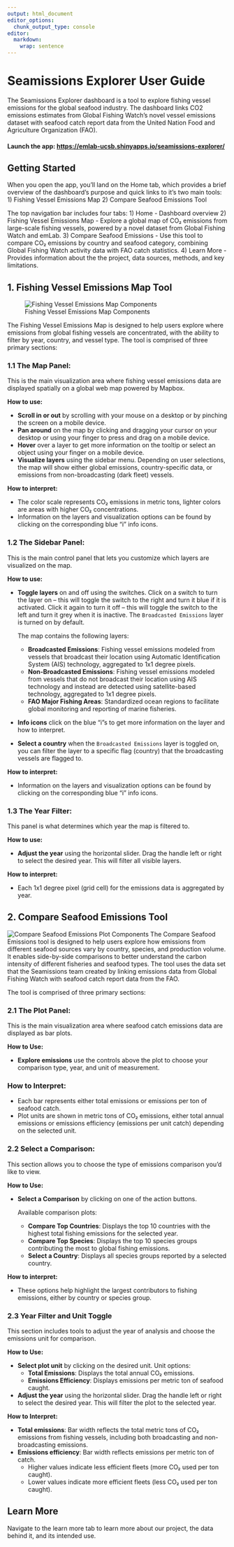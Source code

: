 ```yaml
---
output: html_document
editor_options: 
  chunk_output_type: console
editor: 
  markdown: 
    wrap: sentence
---
```


# Seamissions Explorer User Guide

The Seamissions Explorer dashboard is a tool to explore fishing vessel emissions for the global seafood industry.
The dashboard links CO2 emissions estimates from Global Fishing Watch's novel vessel emissions dataset with seafood catch report data from the United Nation Food and Agriculture Organization (FAO).

#### Launch the app: <https://emlab-ucsb.shinyapps.io/seamissions-explorer/>

## Getting Started

When you open the app, you'll land on the Home tab, which provides a brief overview of the dashboard's purpose and quick links to it's two main tools: 1) Fishing Vessel Emissions Map 2) Compare Seafood Emissions Tool

The top navigation bar includes four tabs: 1) Home - Dashboard overview 2) Fishing Vessel Emissions Map - Explore a global map of CO₂ emissions from large-scale fishing vessels, powered by a novel dataset from Global Fishing Watch and emLab.
3) Compare Seafood Emissions - Use this tool to compare CO₂ emissions by country and seafood category, combining Global Fishing Watch activity data with FAO catch statistics.
4) Learn More - Provides information about the the project, data sources, methods, and key limitations.

## 1. Fishing Vessel Emissions Map Tool

![Fishing Vessel Emissions Map Components](www/images/user-guide-photos/map-components.png)

The Fishing Vessel Emissions Map is designed to help users explore where emissions from global fishing vessels are concentrated, with the ability to filter by year, country, and vessel type.
The tool is comprised of three primary sections:

### 1.1 The Map Panel:

This is the main visualization area where fishing vessel emissions data are displayed spatially on a global web map powered by Mapbox.

**How to use:**

-   **Scroll in or out** by scrolling with your mouse on a desktop or by pinching the screen on a mobile device.
-   **Pan around** on the map by clicking and dragging your cursor on your desktop or using your finger to press and drag on a mobile device.
-   **Hover** over a layer to get more information on the tooltip or select an object using your finger on a mobile device.
-   **Visualize layers** using the sidebar menu. Depending on user selections, the map will show either global emissions, country-specific data, or emissions from non-broadcasting (dark fleet) vessels.

**How to interpret:**

-   The color scale represents CO₂ emissions in metric tons, lighter colors are areas with higher CO₂ concentrations.
-   Information on the layers and visualization options can be found by clicking on the corresponding blue "i" info icons.

### 1.2 The Sidebar Panel:

This is the main control panel that lets you customize which layers are visualized on the map.

**How to use:**

- **Toggle layers** on and off using the switches. Click on a switch to turn the layer on – this will toggle the switch to the right and turn it blue if it is activated. Click it again to turn it off – this will toggle the switch to the left and turn it grey when it is inactive. The `Broadcasted Emissions` layer is turned on by default.

  The map contains the following layers:

  - **Broadcasted Emissions**: Fishing vessel emissions modeled from vessels that broadcast their location using Automatic Identification System (AIS) technology, aggregated to 1x1 degree pixels.
  - **Non-Broadcasted Emissions**: Fishing vessel emissions modeled from vessels that do not broadcast their location using AIS technology and instead are detected using satellite-based technology, aggregated to 1x1 degree pixels.
  - **FAO Major Fishing Areas**: Standardized ocean regions to facilitate global monitoring and reporting of marine fisheries.

              
-   **Info icons** click on the blue "i"s to get more information on the layer and how to interpret.
-   **Select a country** when the `Broadcasted Emissions` layer is toggled on, you can filter the layer to a specific flag (country) that the broadcasting vessels are flagged to.

**How to interpret:**

-   Information on the layers and visualization options can be found by clicking on the corresponding blue "i" info icons.

### 1.3 The Year Filter:
This panel is what determines which year the map is filtered to.

**How to use:**

-   **Adjust the year** using the horizontal slider. Drag the handle left or right to select the desired year. This will filter all visible layers.

**How to interpret:**

-   Each 1x1 degree pixel (grid cell) for the emissions data is aggregated by year. 

## 2. Compare Seafood Emissions Tool
![Compare Seafood Emissions Plot Components](www/images/user-guide-photos/plot-components.png)
The Compare Seafood Emissions tool is designed to help users explore how emissions from different seafood sources vary by country, species, and production volume. It enables side-by-side comparisons to better understand the carbon intensity of different fisheries and seafood types. The tool uses the data set that the Seamissions team created by linking emissions data from Global Fishing Watch with seafood catch report data from the FAO.

The tool is comprised of three primary sections:

### 2.1 The Plot Panel:

This is the main visualization area where seafood catch emissions data are displayed as bar plots.

**How to Use:**

- **Explore emissions** use the controls above the plot to choose your comparison type, year, and unit of measurement.


### How to Interpret:

- Each bar represents either total emissions or emissions per ton of seafood catch.
- Plot units are shown in metric tons of CO₂ emissions, either total annual emissions or emissions efficiency (emissions per unit catch) depending on the selected unit.

### 2.2 Select a Comparison:

This section allows you to choose the type of emissions comparison you'd like to view.

**How to Use:**

- **Select a Comparison** by clicking on one of the action buttons.

  Available comparison plots:

  - **Compare Top Countries**: Displays the top 10 countries with the highest total fishing emissions for the selected year.
  - **Compare Top Species**: Displays the top 10 species groups contributing the most to global fishing emissions.
  - **Select a Country**: Displays all species groups reported by a selected country.

**How to interpret:**

- These options help highlight the largest contributors to fishing emissions, either by country or species group.   

### 2.3 Year Filter and Unit Toggle
This section includes tools to adjust the year of analysis and choose the emissions unit for comparison.


**How to Use:**

- **Select plot unit** by clicking on the desired unit. Unit options:
  - **Total Emissions**: Displays the total annual CO₂ emissions.
  - **Emissions Efficiency**: Displays emissions per metric ton of seafood caught.
- **Adjust the year** using the horizontal slider. Drag the handle left or right to select the desired year. This will filter the plot to the selected year.


**How to Interpret:**

- **Total emissions**: Bar width reflects the total metric tons of CO₂ emissions from fishing vessels, including both broadcasting and non-broadcasting emissions.
- **Emissions efficiency**: Bar width reflects emissions per metric ton of catch.
  - Higher values indicate less efficient fleets (more CO₂ used per ton caught).
  - Lower values indicate more efficient fleets (less CO₂ used per ton caught).

## Learn More
Navigate to the learn more tab to learn more about our project, the data behind it, and its intended use.

